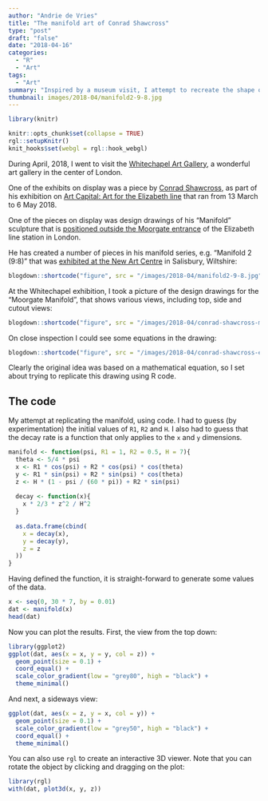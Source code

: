 ```yaml
---
author: "Andrie de Vries"
title: "The manifold art of Conrad Shawcross"
type: "post"
draft: "false"
date: "2018-04-16"
categories: 
  - "R"
  - "Art"
tags:
  - "Art"
summary: "Inspired by a museum visit, I attempt to recreate the shape of 'manifold', a sculpture by Conrad Shawcross"
thumbnail: images/2018-04/manifold2-9-8.jpg
---
```

  
```r
library(knitr)

knitr::opts_chunk$set(collapse = TRUE)
rgl::setupKnitr()
knit_hooks$set(webgl = rgl::hook_webgl)

```


During April, 2018, I went to visit the [Whitechapel Art Gallery](https://www.whitechapelgallery.org/), a wonderful art gallery in the center of London.

One of the exhibits on display was a piece by [Conrad Shawcross](http://conradshawcross.com/), as part of his exhibition on [Art Capital: Art for the Elizabeth line](http://conradshawcross.com/news-2/) that ran from 13 March to 6 May 2018.

One of the pieces on display was design drawings of his "Manifold" sculpture that is [positioned outside the Moorgate entrance](https://www.victoria-miro.com/news/949) of the Elizabeth line station in London.

He has created a number of pieces in his manifold series, e.g. "Manifold 2 (9:8)" that was [exhibited at the New Art Centre](https://sculpture.uk.com/programme/conrad-shawcross-manifold/) in Salisbury, Wiltshire:

```r
blogdown::shortcode("figure", src = "/images/2018-04/manifold2-9-8.jpg")
```

At the Whitechapel exhibition, I took a picture of the design drawings for the "Moorgate Manifold", that shows various views, including top, side and cutout views:

```r
blogdown::shortcode("figure", src = "/images/2018-04/conrad-shawcross-moorgate-manifold.jpg")
```


On close inspection I could see some equations in the drawing:

```r
blogdown::shortcode("figure", src = "/images/2018-04/conrad-shawcross-equations.jpg")
```

Clearly the original idea was based on a mathematical equation, so I set about trying to replicate this drawing using R code.

## The code

My attempt at replicating the manifold, using code. I had to guess (by experimentation) the initial values of `R1`, `R2` and `H`.  I also had to guess that the decay rate is a function that only applies to the `x` and `y` dimensions.


```r
manifold <- function(psi, R1 = 1, R2 = 0.5, H = 7){
  theta <- 5/4 * psi
  x <- R1 * cos(psi) + R2 * cos(psi) * cos(theta)
  y <- R1 * sin(psi) + R2 * sin(psi) * cos(theta)
  z <- H * (1 - psi / (60 * pi)) + R2 * sin(psi)
  
  decay <- function(x){
    x * 2/3 * z^2 / H^2
  }
  
  as.data.frame(cbind(
    x = decay(x),
    y = decay(y),
    z = z
  ))
}
```


Having defined the function, it is straight-forward to generate some values of the data.

```r
x <- seq(0, 30 * 7, by = 0.01)
dat <- manifold(x)
head(dat)
```

Now you can plot the results. First, the view from the top down:

```r
library(ggplot2)
ggplot(dat, aes(x = x, y = y, col = z)) + 
  geom_point(size = 0.1) + 
  coord_equal() + 
  scale_color_gradient(low = "grey80", high = "black") +
  theme_minimal()
```

And next, a sideways view:

```r
ggplot(dat, aes(x = z, y = x, col = y)) + 
  geom_point(size = 0.1) + 
  scale_color_gradient(low = "grey50", high = "black") +
  coord_equal() + 
  theme_minimal()


```

You can also use `rgl` to create an interactive 3D viewer. Note that you can rotate the object by clicking and dragging on the plot:

```r
library(rgl)
with(dat, plot3d(x, y, z))
```


